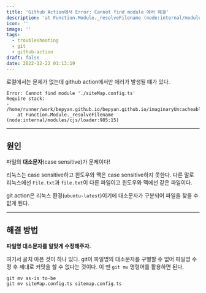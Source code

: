 ```yaml
---
title: 'Github Action에서 Error: Cannot find module 에러 해결'
description: 'at Function.Module._resolveFilename (node:internal/modules/cjs/loader:985:15)'
icon: ''
image: ''
tags:
  - troubleshooting
  - git
  - github-action
draft: false
date: 2022-12-22 01:13:19
---
```


로컬에서는 문제가 없는데 github action에서만 에러가 발생될 떄가 있다.

```
Error: Cannot find module './siteMap.config.ts'
Require stack:
- /home/runner/work/bepyan.github.io/bepyan.github.io/imaginaryUncacheableRequireResolveScript
    at Function.Module._resolveFilename (node:internal/modules/cjs/loader:985:15)
```

---

## 원인

파일의 **대소문자**(case sensitive)가 문제이다!

리눅스는 case sensitive하고 윈도우와 맥은 case sensitive하지 못한다.
다른 말로 리눅스에선 `File.txt`과 `file.txt`이 다른 파일이고 윈도우와 맥에선 같은 파일이다.

git action은 리눅스 환경(`ubuntu-latest`)이기에 대소문자가 구분되어 파일을 찾을 수 없게 된다.

---

## 해결 방법

**파일명 대소문자를 알맞게 수정해주자.**

여기서 골치 아픈 것이 하나 있다.
git이 파일명의 대소문자를 구별할 수 없어 파일명 수정 후 제대로 커밋을 할 수 없다는 것이다.
이 땐 `git mv` 명령어를 활용하면 된다.

```shell
git mv as-is to-be
git mv siteMap.config.ts sitemap.config.ts
```
